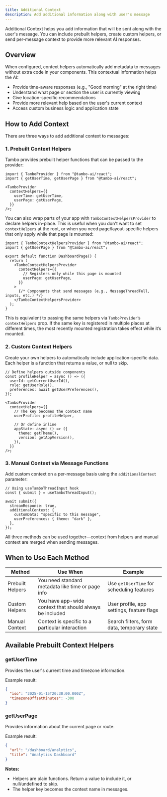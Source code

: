 ```yaml
---
title: Additional Context
description: Add additional information along with user's message
---
```


Additional Context helps you add information that will be sent along with the user's message. You can include prebuilt helpers, create custom helpers, or send per-message context to provide more relevant AI responses.

## Overview

When configured, context helpers automatically add metadata to messages without extra code in your components. This contextual information helps the AI:

- Provide time-aware responses (e.g., "Good morning" at the right time)
- Understand what page or section the user is currently viewing
- Give location-specific recommendations
- Provide more relevant help based on the user's current context
- Access custom business logic and application state

## How to Add Context

There are three ways to add additional context to messages:

### 1. Prebuilt Context Helpers

Tambo provides prebuilt helper functions that can be passed to the provider:

```tsx
import { TamboProvider } from "@tambo-ai/react";
import { getUserTime, getUserPage } from "@tambo-ai/react";

<TamboProvider
  contextHelpers={{
    userTime: getUserTime,
    userPage: getUserPage,
  }}
/>;
```

You can also wrap parts of your app with `TamboContextHelpersProvider` to declare helpers in-place. This is useful when you don't want to set `contextHelpers` at the root, or when you need page/layout-specific helpers that only apply while that page is mounted:

```tsx
import { TamboContextHelpersProvider } from "@tambo-ai/react";
import { getUserPage } from "@tambo-ai/react";

export default function DashboardPage() {
  return (
    <TamboContextHelpersProvider
      contextHelpers={{
        // Registers only while this page is mounted
        userPage: getUserPage,
      }}
    >
      {/* Components that send messages (e.g., MessageThreadFull, inputs, etc.) */}
    </TamboContextHelpersProvider>
  );
}
```

This is equivalent to passing the same helpers via `TamboProvider`’s `contextHelpers` prop. If the same key is registered in multiple places at different times, the most recently mounted registration takes effect while it’s mounted.

### 2. Custom Context Helpers

Create your own helpers to automatically include application-specific data. Each helper is a function that returns a value, or null to skip.

```tsx
// Define helpers outside components
const profileHelper = async () => ({
  userId: getCurrentUserId(),
  role: getUserRole(),
  preferences: await getUserPreferences(),
});

<TamboProvider
  contextHelpers={{
    // The key becomes the context name
    userProfile: profileHelper,

    // Or define inline
    appState: async () => ({
      theme: getTheme(),
      version: getAppVersion(),
    }),
  }}
/>;
```

### 3. Manual Context via Message Functions

Add custom context on a per-message basis using the `additionalContext` parameter:

```tsx
// Using useTamboThreadInput hook
const { submit } = useTamboThreadInput();

await submit({
  streamResponse: true,
  additionalContext: {
    customData: "specific to this message",
    userPreferences: { theme: "dark" },
  },
});
```

All three methods can be used together—context from helpers and manual context are merged when sending messages.

## When to Use Each Method

| Method           | Use When                                                 | Example                                    |
| ---------------- | -------------------------------------------------------- | ------------------------------------------ |
| Prebuilt Helpers | You need standard metadata like time or page info        | Use `getUserTime` for scheduling features  |
| Custom Helpers   | You have app-wide context that should always be included | User profile, app settings, feature flags  |
| Manual Context   | Context is specific to a particular interaction          | Search filters, form data, temporary state |

## Available Prebuilt Context Helpers

### getUserTime

Provides the user's current time and timezone information.

Example result:

```json
{
  "iso": "2025-01-15T20:30:00.000Z",
  "timezoneOffsetMinutes": -300
}
```

### getUserPage

Provides information about the current page or route.

Example result:

```json
{
  "url": "/dashboard/analytics",
  "title": "Analytics Dashboard"
}
```

**Notes:**

- Helpers are plain functions. Return a value to include it, or null/undefined to skip.
- The helper key becomes the context name in messages.
